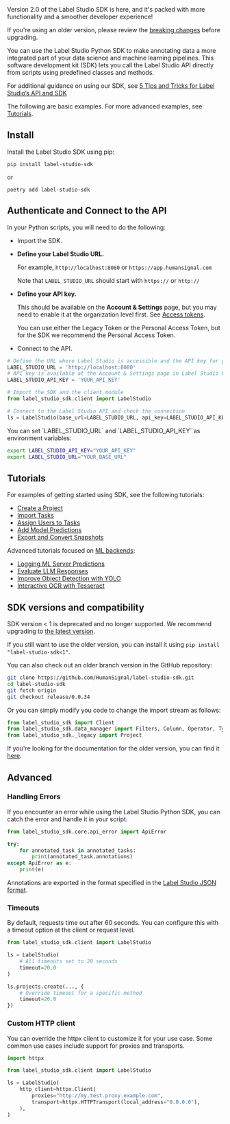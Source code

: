 <Note>
Version 2.0 of the Label Studio SDK is here, and it's packed with more functionality and a smoother developer experience! 

If you're using an older version, please review the [breaking changes](https://github.com/HumanSignal/label-studio-sdk/releases/tag/2.0.0) before upgrading. 
</Note>

You can use the Label Studio Python SDK to make annotating data a more integrated part of your data science and machine learning pipelines. This software development kit (SDK) lets you call the Label Studio API directly from scripts using predefined classes and methods.

<Tip>For additional guidance on using our SDK, see [5 Tips and Tricks for Label Studio’s API and SDK](https://labelstud.io/blog/5-tips-and-tricks-for-label-studio-s-api-and-sdk/)</Tip>

The following are basic examples. For more advanced examples, see [Tutorials](/tutorials).

## Install

Install the Label Studio SDK using pip:
```
pip install label-studio-sdk
```
or
```
poetry add label-studio-sdk
```


## Authenticate and Connect to the API

In your Python scripts, you will need to do the following:

- Import the SDK.
- **Define your Label Studio URL.** 

    For example, `http://localhost:8080` or `https://app.humansignal.com`

    Note that `LABEL_STUDIO_URL` should start with `https://` or `http://`
- **Define your API key.** 

    This should be available on the **Account & Settings** page, but you may need to enable it at the organization level first. See [Access tokens](https://labelstud.io/guide/access_tokens).

    You can use either the Legacy Token or the Personal Access Token, but for the SDK we recommend the Personal Access Token. 
- Connect to the API.

```python
# Define the URL where Label Studio is accessible and the API key for your user account
LABEL_STUDIO_URL = 'http://localhost:8080'
# API key is available at the Account & Settings page in Label Studio UI
LABEL_STUDIO_API_KEY = 'YOUR_API_KEY'

# Import the SDK and the client module
from label_studio_sdk.client import LabelStudio

# Connect to the Label Studio API and check the connection
ls = LabelStudio(base_url=LABEL_STUDIO_URL, api_key=LABEL_STUDIO_API_KEY)
```
<Tip>
You can set `LABEL_STUDIO_URL` and `LABEL_STUDIO_API_KEY` as environment variables: 

```bash
export LABEL_STUDIO_API_KEY="YOUR_API_KEY"
export LABEL_STUDIO_URL="YOUR_BASE_URL"
```
</Tip>

## Tutorials

For examples of getting started using SDK, see the following tutorials:

* [Create a Project](/tutorials/tutorials/create-a-project)
* [Import Tasks](/tutorials/tutorials/import-tasks)
* [Assign Users to Tasks](/tutorials/tutorials/assign-users-to-tasks)
* [Add Model Predictions](/tutorials/tutorials/add-model-predictions)
* [Export and Convert Snapshots](/tutorials/tutorials/export-and-convert-snapshots)

Advanced tutorials focused on [ML backends](https://github.com/HumanSignal/label-studio-ml-backend):

* [Logging ML Server Predictions](/tutorials/tutorials/logging-ml-server-predictions)
* [Evaluate LLM Responses](/tutorials/tutorials/evaluate-llm-responses)
* [Improve Object Detection with YOLO](/tutorials/tutorials/improve-object-detection-with-yolo)
* [Interactive OCR with Tesseract](/tutorials/tutorials/interactive-ocr-with-tesseract)


## SDK versions and compatibility

 SDK version &lt; 1 is deprecated and no longer supported. We recommend upgrading to [the latest version](https://github.com/HumanSignal/label-studio-sdk).

If you still want to use the older version, you can install it using `pip install "label-studio-sdk<1"`.

You can also check out an older branch version in the GitHub repository:

```sh
git clone https://github.com/HumanSignal/label-studio-sdk.git
cd label-studio-sdk
git fetch origin
git checkout release/0.0.34
```

Or you can simply modify you code to change the import stream as follows:

```python
from label_studio_sdk import Client
from label_studio_sdk.data_manager import Filters, Column, Operator, Type
from label_studio_sdk._legacy import Project
```

If you're looking for the documentation for the older version, you can find it [here](https://labelstud.io/sdk/).

## Advanced

### Handling Errors

If you encounter an error while using the Label Studio Python SDK, you can catch the error and handle it in your script.

```python
from label_studio_sdk.core.api_error import ApiError

try:
    for annotated_task in annotated_tasks:
        print(annotated_task.annotations)
except ApiError as e:
    print(e)
```

Annotations are exported in the format specified in the [Label Studio JSON format](tasks.html#Basic-Label-Studio-JSON-format).

### Timeouts
By default, requests time out after 60 seconds. You can configure this with a
timeout option at the client or request level.

```python
from label_studio_sdk.client import LabelStudio

ls = LabelStudio(
    # All timeouts set to 20 seconds
    timeout=20.0
)

ls.projects.create(..., {
    # Override timeout for a specific method
    timeout=20.0
})
```

### Custom HTTP client
You can override the httpx client to customize it for your use case. Some common use cases
include support for proxies and transports.

```python
import httpx

from label_studio_sdk.client import LabelStudio

ls = LabelStudio(
    http_client=httpx.Client(
        proxies="http://my.test.proxy.example.com",
        transport=httpx.HTTPTransport(local_address="0.0.0.0"),
    ),
)
```

